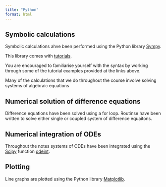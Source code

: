```yaml
---
title: "Python"
format: html
---
```


## Symbolic calculations

Symbolic calculations ahve been performed using the Python library [Sympy](https://docs.sympy.org/latest/index.html).

This library comes with [tutorials](https://docs.sympy.org/latest/tutorials/index.html#tutorials).

You are encouraged to familiarise yourself with the syntax by working through some of the tutorial examples provided at the links above.

Many of the calculations that we do throughout the course involve solving systems of algebraic equations

## Numerical solution of difference equations

Difference equations have been solved using a for loop. Routinse have been written to solve either single or coupled system of difference equaitons.


## Numerical integration of ODEs

Throughout the notes systems of ODEs have been integrated using the [Scipy](https://scipython.com) function [odeint](https://docs.scipy.org/doc/scipy/reference/generated/scipy.integrate.odeint.html).



## Plotting

Line graphs are plotted using the Python library [Matplotlib](https://matplotlib.org).






